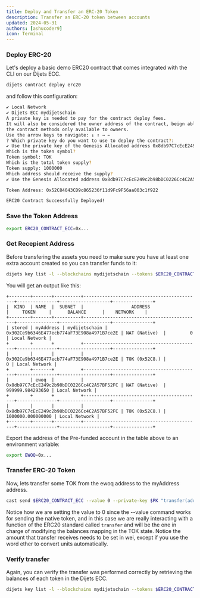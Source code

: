 ```yaml
---
title: Deploy and Transfer an ERC-20 Token
description: Transfer an ERC-20 token between accounts
updated: 2024-05-31
authors: [ashucoder9]
icon: Terminal
---
```


<Steps>
<Step>

### Deploy ERC-20

Let's deploy a basic demo ERC20 contract that comes integrated with the CLI on our Dijets ECC.

```bash 
dijets contract deploy erc20
```
and follow this configuration:
```bash 
✔ Local Network
✔ Dijets ECC mydijetschain
A private key is needed to pay for the contract deploy fees.
It will also be considered the owner address of the contract, beign able to call
the contract methods only available to owners.
Use the arrow keys to navigate: ↓ ↑ → ← 
? Which private key do you want to use to deploy the contract?: 
✔ Use the private key of the Genesis Allocated address 0x8db97C7cEcE249c2b98bDC0226Cc4C2A57BF52FC
Which is the token symbol?
Token symbol: TOK
Which is the total token supply?
Token supply: 1000000
Which address should receive the supply?
✔ Use the Genesis Allocated address 0x8db97C7cEcE249c2b98bDC0226Cc4C2A57BF52FC

Token Address: 0x52C84043CD9c865236f11d9Fc9F56aa003c1f922

ERC20 Contract Successfully Deployed!
```

</Step>
<Step>

### Save the Token Address

```bash
export ERC20_CONTRACT_ECC=0x...
```

</Step>
<Step>

### Get Recepient Address

Before transfering the assets you need to make sure you have at least one extra account created so you can transfer funds to it:

```bash
dijets key list -l --blockchains mydijetschain --tokens $ERC20_CONTRACT_ECC,native  --keys myAddress,ewoq
```

You will get an output like this:

```
+--------+-------+----------+--------------------------------------------+---------------+-------------------+---------------+
|  KIND  | NAME  |  SUBNET  |                  ADDRESS                   |     TOKEN     |      BALANCE      |    NETWORK    |
+--------+-------+----------+--------------------------------------------+---------------+-------------------+---------------+
| stored | myAddress | mydijetschain | 0x302Ce9b6346E477ecb774aF73E908a4971B7ce2E | NAT (Native)  |         0 | Local Network |
+        +       +          +--------------------------------------------+---------------+-------------------+---------------+
|        |       |          | 0x302Ce9b6346E477ecb774aF73E908a4971B7ce2E | TOK (0x52C8.) |                 0 | Local Network |
+        +-------+          +--------------------------------------------+---------------+-------------------+---------------+
|        | ewoq  |          | 0x8db97C7cEcE249c2b98bDC0226Cc4C2A57BF52FC | NAT (Native)  |  999999.984293650 | Local Network |
+        +       +          +--------------------------------------------+---------------+-------------------+---------------+
|        |       |          | 0x8db97C7cEcE249c2b98bDC0226Cc4C2A57BF52FC | TOK (0x52C8.) | 1000000.000000000 | Local Network |
+--------+-------+----------+--------------------------------------------+---------------+-------------------+---------------+
```

Export the address of the Pre-funded account in the table above to an environment variable:

```bash
export EWOQ=0x...
```

</Step>
<Step>

### Transfer ERC-20 Token

Now, lets transfer some TOK from the ewoq address to the myAddress address.

```bash
cast send $ERC20_CONTRACT_ECC --value 0 --private-key $PK "transfer(address,uint256)" $MYADDRESS 200ether --rpc-url mydijetschain
```

Notice how we are setting the value to 0 since the --value command works for sending the native token, and in this case we are really interacting with a function of the ERC20 standard called `transfer` and will be the one in charge of modifying the balances mapping in the TOK state. Notice the amount that transfer receives needs to be set in wei, except if you use the word ether to convert units automatically.

</Step>
<Step>

### Verify transfer

Again, you can verify the transfer was performed correctly by retrieving the balances of each token in the Dijets ECC.

```bash
dijets key list -l --blockchains mydijetschain --tokens $ERC20_CONTRACT_ECC,native  --keys myAddress,ewoq
```

</Step>
</Steps>